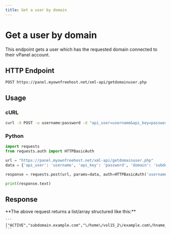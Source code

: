 ```yaml
---
title: Get a user by domain
---
```



# Get a user by domain
This endpoint gets a user which has the requested domain connected to their vPanel account.


## HTTP Endpoint

`POST https://panel.myownfreehost.net/xml-api/getdomainuser.php`

## Usage

### cURL
```bash
curl -X POST -u username:password -d "api_user=username&api_key=password&domain=subdomain.example.com" "https://panel.myownfreehost.net/xml-api/getdomainuser.php"
```


### Python
```python highlight=24-25,27
import requests
from requests.auth import HTTPBasicAuth

url = "https://panel.myownfreehost.net/xml-api/getdomainuser.php"
data = {'api_user': 'username', 'api_key': 'password', 'domain': 'subdomain.example.com'}

response = requests.post(url, params=data, auth=HTTPBasicAuth('username', 'password'))

print(response.text)
```


## Response

<Callout emoji="💡">
    **The above request returns a list/array structured like this:**

    ```
    ["ACTIVE","subdomain.example.com","\/home\/vol15_2\/example.com\/hname_12345678\/htdocs","hname_12345678"]
    ```
</Callout>
